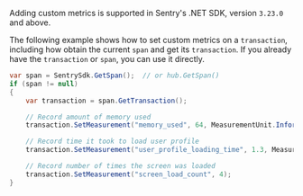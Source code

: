 Adding custom metrics is supported in Sentry's .NET SDK, version `3.23.0` and above.

The following example shows how to set custom metrics on a `transaction`, including how obtain the current `span` and get its `transaction`.
If you already have the `transaction` or `span`, you can use it directly.

```csharp
var span = SentrySdk.GetSpan();  // or hub.GetSpan()
if (span != null)
{
    var transaction = span.GetTransaction();

    // Record amount of memory used
    transaction.SetMeasurement("memory_used", 64, MeasurementUnit.Information.Megabyte);

    // Record time it took to load user profile
    transaction.SetMeasurement("user_profile_loading_time", 1.3, MeasurementUnit.Duration.Second);

    // Record number of times the screen was loaded
    transaction.SetMeasurement("screen_load_count", 4);
}
```
